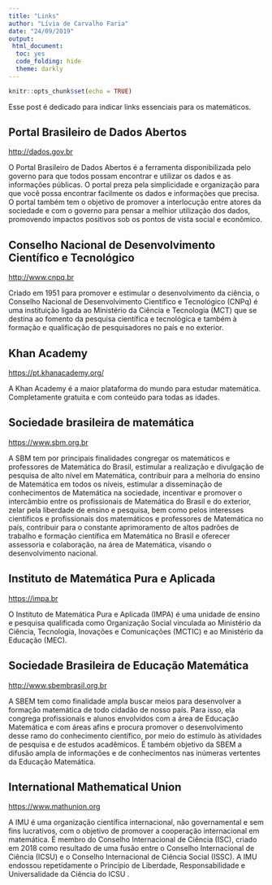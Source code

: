 ---
title: "Links"
author: "Lívia de Carvalho Faria"
date: "24/09/2019"
output: 
 html_document:
  toc: yes
  code_folding: hide
  theme: darkly
---

```{r setup, include=FALSE}
knitr::opts_chunk$set(echo = TRUE)
```

Esse post é dedicado para indicar links essenciais para os matemáticos.

## Portal Brasileiro de Dados Abertos 
<p>
<http://dados.gov.br>
<p>
O Portal Brasileiro de Dados Abertos é a ferramenta disponibilizada pelo governo para que todos possam encontrar e utilizar os dados e as informações públicas. O portal preza pela simplicidade e organização para que você possa encontrar facilmente os dados e informações que precisa. O portal também tem o objetivo de promover a interlocução entre atores da sociedade e com o governo para pensar a melhior utilização dos dados, promovendo impactos positivos sob os pontos de vista social e econômico.

## Conselho Nacional de Desenvolvimento Científico e Tecnológico 
<p>
<http://www.cnpq.br>
<p>
Criado em 1951 para promover e estimular o desenvolvimento da ciência, o Conselho Nacional de Desenvolvimento Científico e Tecnológico (CNPq) é uma instituição ligada ao Ministério da Ciência e Tecnologia (MCT) que se destina ao fomento da pesquisa científica e tecnológica e também à formação e qualificação de pesquisadores no país e no exterior.

## Khan Academy 
<p>
<https://pt.khanacademy.org/>
<p>
A Khan Academy é a maior plataforma do mundo para estudar matemática. Completamente gratuita e com conteúdo para todas as idades.

## Sociedade brasileira de matemática
<p>
<https://www.sbm.org.br>
<p>
A SBM tem por principais finalidades congregar os matemáticos e professores de Matemática do Brasil, estimular a realização e divulgação de pesquisa de alto nível em Matemática, contribuir para a melhoria do ensino de Matemática em todos os níveis, estimular a disseminação de conhecimentos de Matemática na sociedade, incentivar e promover o intercâmbio entre os profissionais de Matemática do Brasil e do exterior, zelar pela liberdade de ensino e pesquisa, bem como pelos interesses científicos e profissionais dos matemáticos e professores de Matemática no país, contribuir para o constante aprimoramento de altos padrões de trabalho e formação científica em Matemática no Brasil e oferecer assessoria e colaboração, na área de Matemática, visando o desenvolvimento nacional.

##  Instituto de Matemática Pura e Aplicada
<p>
<https://impa.br>
<p>
O Instituto de Matemática Pura e Aplicada (IMPA) é uma unidade de ensino e pesquisa qualificada como Organização Social vinculada ao Ministério da Ciência, Tecnologia, Inovações e Comunicações (MCTIC) e ao Ministério da Educação (MEC).

## Sociedade Brasileira de Educação Matemática
<p>
<http://www.sbembrasil.org.br>
<p>
A SBEM tem como finalidade ampla buscar meios para desenvolver a formação matemática de todo cidadão de nosso país. Para isso, ela congrega profissionais e alunos envolvidos com a área de Educação Matemática e com áreas afins e procura promover o desenvolvimento desse ramo do conhecimento científico, por meio do estímulo às atividades de pesquisa e de estudos acadêmicos. É também objetivo da SBEM a difusão ampla de informações e de conhecimentos nas inúmeras vertentes da Educação Matemática.

## International Mathematical Union
<p>
<https://www.mathunion.org>
<p>
A IMU é uma organização científica internacional, não governamental e sem fins lucrativos, com o objetivo de promover a cooperação internacional em matemática. É membro do Conselho Internacional de Ciência (ISC), criado em 2018 como resultado de uma fusão entre o Conselho Internacional de Ciência (ICSU) e o Conselho Internacional de Ciência Social (ISSC). A IMU endossou repetidamente o Princípio de Liberdade, Responsabilidade e Universalidade da Ciência do ICSU .